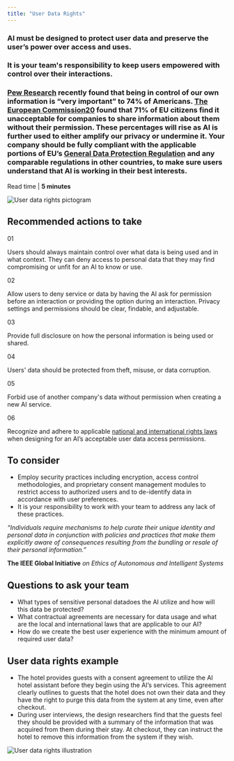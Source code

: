 ```yaml
---
title: "User Data Rights"
---
```



<Row className="opener">
<Column colSm={3} colMd={6} colLg={7}>

### AI must be designed to protect user data and preserve the user’s power over access and uses.

### It is your team's responsibility to keep users empowered with control over their interactions.

### <a href="www.pewresearch.org/fact-tank/2016/09/21/the-state-of-privacy-in-america/">Pew Research</a> recently found that being in control of our own information is “very important” to 74% of Americans. <a href="https://ec.europa.eu/digital-single-market/en/news/eprivacy-consultations-show-confidentiality-communications-and- challenge-new-technologies-are"> The European Commission20</a> found that 71% of EU citizens find it unacceptable for companies to share information about them without their permission. These percentages will rise as AI is further used to either amplify our privacy or undermine it. Your company should be fully compliant with the applicable portions of EU’s <a href="https://www.eugdpr.org/"> General Data Protection Regulation</a> and any comparable regulations in other countries, to make sure users understand that AI is working in their best interests.

Read time | **5 minutes**

</Column>

<Column colSm={1} offsetLg={1} colMd={2} colLg={2}>

![User data rights pictogram](../../images/ethics/user-data-rights/Image_1.png)

</Column>
</Row>

<Row className="hr recommended">
<Column colSm={4}>

## Recommended actions to take

</Column>
<Column colMd={4} colLg={4}>

01

Users should always maintain control over what data is being
used and in what context. They can deny access to personal data
that they may find compromising or unfit for an AI to know or
use.

</Column>
<Column colMd={4} colLg={4}>

02

Allow users to deny service or data by having the AI ask for
permission before an interaction or providing the option during
an interaction. Privacy settings and permissions should be
clear, findable, and adjustable.

</Column>
<Column colMd={4} colLg={4}>

03

Provide full disclosure on how the personal information is being
used or shared.

</Column>
<Column colMd={4} colLg={4}>

04

Users' data should be protected from theft, misuse, or data
corruption.

</Column>
<Column colMd={4} colLg={4}>

05

Forbid use of another company's data without permission when
creating a new AI service.

</Column>
<Column colMd={4} colLg={4}>

06

Recognize and adhere to applicable
<a href="http://www.ohchr.org/EN/ProfessionalInterest/Pages/InternationalLaw.aspx">
national and international rights laws</a> when designing for an AI’s
acceptable user data access permissions.

</Column>
</Row>



<Row className="hr consider">
<Column colMd={6} colLg={7}>

## To consider

 - Employ security practices including encryption, access control
 methodologies, and proprietary consent management modules to
 restrict access to authorized users and to de-identify data in
 accordance with user preferences.
 - It is your responsibility to work with your team to address any
 lack of these practices.

</Column>

<Column colSm={0} colMd={2} colLg={3} offsetMd={1} noGutterSm>
<Aside>

_“Individuals require mechanisms to help curate their unique identity and personal data in conjunction with policies and practices that make them explicitly aware of consequences resulting from the bundling or resale of their personal information.”_

**The IEEE Global Initiative**
_on Ethics of Autonomous and Intelligent Systems_

</Aside>
</Column>
</Row>



<Row className="questions">
<Column colMd={6} colLg={7}>

## Questions to ask your team

 - What types of sensitive personal datadoes the AI utilize and
 how will this data be protected?
 - What contractual agreements are necessary for data usage and
 what are the local and international laws that are applicable
 to our AI?
 - How do we create the best user experience with the minimum
 amount of required user data? 


</Column>
</Row>



<Row className="example">
<Column colMd={6} colLg={7}>

## User data rights example

 - The hotel provides guests with a consent agreement to utilize
 the AI hotel assistant before they begin using the AI’s
 services. This agreement clearly outlines to guests that the
 hotel does not own their data and they have the right to purge
 this data from the system at any time, even after checkout.
 - During user interviews, the design researchers find that the
 guests feel they should be provided with a summary of the
 information that was acquired from them during their stay. At
 checkout, they can instruct the hotel to remove this information
 from the system if they wish.


</Column>
</Row>

![User data rights illustration](../../images/ethics/user-data-rights/Image_2.png)
